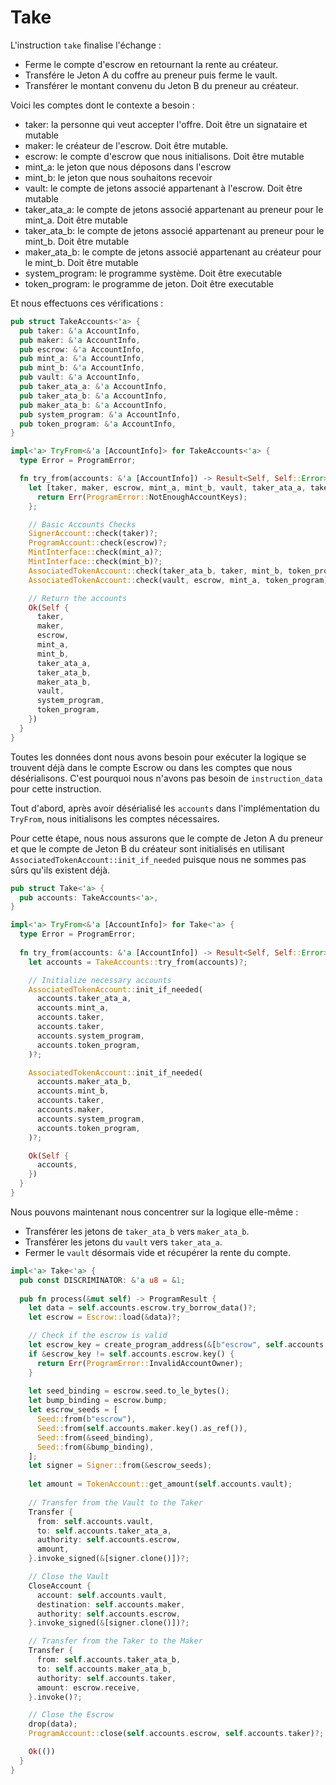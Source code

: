 # Take

L'instruction `take` finalise l'échange :
- Ferme le compte d'escrow en retournant la rente au créateur.
- Transfére le Jeton A du coffre au preneur puis ferme le vault.
- Transférer le montant convenu du Jeton B du preneur au créateur.

<ArticleSection name="Comptes Nécessaires" id="required-accounts" level="h2" />

Voici les comptes dont le contexte a besoin :

- taker: la personne qui veut accepter l'offre. Doit être un signataire et mutable
- maker: le créateur de l'escrow. Doit être mutable.
- escrow: le compte d'escrow que nous initialisons. Doit être mutable
- mint_a: le jeton que nous déposons dans l'escrow
- mint_b: le jeton que nous souhaitons recevoir
- vault: le compte de jetons associé appartenant à l'escrow. Doit être mutable
- taker_ata_a: le compte de jetons associé appartenant au preneur pour le mint_a. Doit être mutable
- taker_ata_b: le compte de jetons associé appartenant au preneur pour le mint_b. Doit être mutable
- maker_ata_b: le compte de jetons associé appartenant au créateur pour le mint_b. Doit être mutable
- system_program: le programme système. Doit être executable
- token_program: le programme de jeton. Doit être executable

Et nous effectuons ces vérifications :

```rust
pub struct TakeAccounts<'a> {
  pub taker: &'a AccountInfo,
  pub maker: &'a AccountInfo,
  pub escrow: &'a AccountInfo,
  pub mint_a: &'a AccountInfo,
  pub mint_b: &'a AccountInfo,
  pub vault: &'a AccountInfo,
  pub taker_ata_a: &'a AccountInfo,
  pub taker_ata_b: &'a AccountInfo,
  pub maker_ata_b: &'a AccountInfo,
  pub system_program: &'a AccountInfo,
  pub token_program: &'a AccountInfo,
}

impl<'a> TryFrom<&'a [AccountInfo]> for TakeAccounts<'a> {
  type Error = ProgramError;

  fn try_from(accounts: &'a [AccountInfo]) -> Result<Self, Self::Error> {
    let [taker, maker, escrow, mint_a, mint_b, vault, taker_ata_a, taker_ata_b, maker_ata_b, system_program, token_program, _] = accounts else {
      return Err(ProgramError::NotEnoughAccountKeys);
    };

    // Basic Accounts Checks
    SignerAccount::check(taker)?;
    ProgramAccount::check(escrow)?;
    MintInterface::check(mint_a)?;
    MintInterface::check(mint_b)?;
    AssociatedTokenAccount::check(taker_ata_b, taker, mint_b, token_program)?;
    AssociatedTokenAccount::check(vault, escrow, mint_a, token_program)?;

    // Return the accounts
    Ok(Self {
      taker,
      maker,
      escrow,
      mint_a,
      mint_b,
      taker_ata_a,
      taker_ata_b,
      maker_ata_b,
      vault,
      system_program,
      token_program,
    })
  }
}
```

<ArticleSection name="Données d'Instruction" id="instruction-data" level="h2" />

Toutes les données dont nous avons besoin pour exécuter la logique se trouvent déjà dans le compte Escrow ou dans les comptes que nous désérialisons. C'est pourquoi nous n'avons pas besoin de `instruction_data` pour cette instruction.

<ArticleSection name="Logique d'Instruction" id="instruction-logic" level="h2" />

Tout d'abord, après avoir désérialisé les `accounts` dans l'implémentation du `TryFrom`, nous initialisons les comptes nécessaires.

Pour cette étape, nous nous assurons que le compte de Jeton A du preneur et que le compte de Jeton B du créateur sont initialisés en utilisant `AssociatedTokenAccount::init_if_needed` puisque nous ne sommes pas sûrs qu'ils existent déjà.

```rust
pub struct Take<'a> {
  pub accounts: TakeAccounts<'a>,
}

impl<'a> TryFrom<&'a [AccountInfo]> for Take<'a> {
  type Error = ProgramError;
  
  fn try_from(accounts: &'a [AccountInfo]) -> Result<Self, Self::Error> {
    let accounts = TakeAccounts::try_from(accounts)?;

    // Initialize necessary accounts
    AssociatedTokenAccount::init_if_needed(
      accounts.taker_ata_a,
      accounts.mint_a,
      accounts.taker,
      accounts.taker,
      accounts.system_program,
      accounts.token_program,
    )?;

    AssociatedTokenAccount::init_if_needed(
      accounts.maker_ata_b,
      accounts.mint_b,
      accounts.taker,
      accounts.maker,
      accounts.system_program,
      accounts.token_program,
    )?;

    Ok(Self {
      accounts,
    })
  }
}
```

Nous pouvons maintenant nous concentrer sur la logique elle-même :
- Transférer les jetons de `taker_ata_b` vers `maker_ata_b`.
- Transférer les jetons du `vault` vers `taker_ata_a`.
- Fermer le `vault` désormais vide et récupérer la rente du compte.

```rust
impl<'a> Take<'a> {
  pub const DISCRIMINATOR: &'a u8 = &1;
  
  pub fn process(&mut self) -> ProgramResult {
    let data = self.accounts.escrow.try_borrow_data()?;
    let escrow = Escrow::load(&data)?;

    // Check if the escrow is valid
    let escrow_key = create_program_address(&[b"escrow", self.accounts.maker.key(), &escrow.seed.to_le_bytes(), &escrow.bump], &crate::ID)?;
    if &escrow_key != self.accounts.escrow.key() {
      return Err(ProgramError::InvalidAccountOwner);
    }
    
    let seed_binding = escrow.seed.to_le_bytes();
    let bump_binding = escrow.bump;
    let escrow_seeds = [
      Seed::from(b"escrow"),
      Seed::from(self.accounts.maker.key().as_ref()),
      Seed::from(&seed_binding),
      Seed::from(&bump_binding),
    ];
    let signer = Signer::from(&escrow_seeds);
    
    let amount = TokenAccount::get_amount(self.accounts.vault);
    
    // Transfer from the Vault to the Taker
    Transfer {
      from: self.accounts.vault,
      to: self.accounts.taker_ata_a,
      authority: self.accounts.escrow,
      amount,
    }.invoke_signed(&[signer.clone()])?;

    // Close the Vault
    CloseAccount {
      account: self.accounts.vault,
      destination: self.accounts.maker,
      authority: self.accounts.escrow,
    }.invoke_signed(&[signer.clone()])?;

    // Transfer from the Taker to the Maker
    Transfer {
      from: self.accounts.taker_ata_b,
      to: self.accounts.maker_ata_b,
      authority: self.accounts.taker,
      amount: escrow.receive,
    }.invoke()?;

    // Close the Escrow
    drop(data);
    ProgramAccount::close(self.accounts.escrow, self.accounts.taker)?;

    Ok(())
  }
}
```
